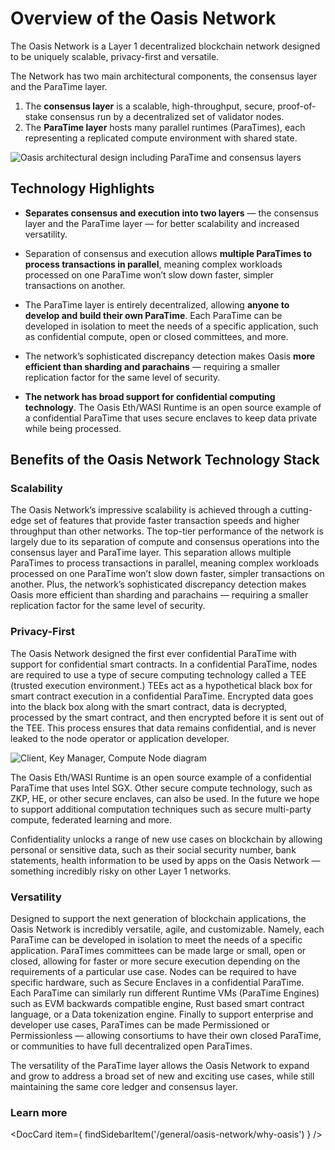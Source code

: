 
# Overview of the Oasis Network

The Oasis Network is a Layer 1 decentralized blockchain network designed to be uniquely scalable, privacy-first and versatile.

The Network has two main architectural components, the consensus layer and the ParaTime layer.

1. The **consensus layer** is a scalable, high-throughput, secure, proof-of-stake consensus run by a decentralized set of validator nodes.
2. The **ParaTime layer** hosts many parallel runtimes (ParaTimes), each representing a replicated compute environment with shared state.

![Oasis architectural design including ParaTime and consensus layers](../images/architecture/technology_scalability.svg)

## Technology Highlights

* **Separates consensus and execution into two layers** — the consensus layer and the ParaTime layer — for better scalability and increased versatility.

* Separation of consensus and execution allows **multiple ParaTimes to process transactions in parallel**, meaning complex workloads processed on one ParaTime won’t slow down faster, simpler transactions on another.

* The ParaTime layer is entirely decentralized, allowing **anyone to develop and build their own ParaTime**. Each ParaTime can be developed in isolation to meet the needs of a specific application, such as confidential compute, open or closed committees, and more.

* The network’s sophisticated discrepancy detection makes Oasis **more efficient than sharding and parachains** — requiring a smaller replication factor for the same level of security.

* **The network has broad support for confidential computing technology**. The Oasis Eth/WASI Runtime is an open source example of a confidential ParaTime that uses secure enclaves to keep data private while being processed.

## Benefits of the Oasis Network Technology Stack

### Scalability

The Oasis Network’s impressive scalability is achieved through a cutting-edge set of features that provide faster transaction speeds and higher throughput than other networks. The top-tier performance of the network is largely due to its separation of compute and consensus operations into the consensus layer and ParaTime layer. This separation allows multiple ParaTimes to process transactions in parallel, meaning complex workloads processed on one ParaTime won’t slow down faster, simpler transactions on another. Plus, the network’s sophisticated discrepancy detection makes Oasis more efficient than sharding and parachains — requiring a smaller replication factor for the same level of security.

### Privacy-First

The Oasis Network designed the first ever confidential ParaTime with support for confidential smart contracts. In a confidential ParaTime, nodes are required to use a type of secure computing technology called a TEE (trusted execution environment.) TEEs act as a hypothetical black box for smart contract execution in a confidential ParaTime. Encrypted data goes into the black box along with the smart contract, data is decrypted, processed by the smart contract, and then encrypted before it is sent out of the TEE. This process ensures that data remains confidential, and is never leaked to the node operator or application developer.

![Client, Key Manager, Compute Node diagram](../images/architecture/client-km-compute.svg)

The Oasis Eth/WASI Runtime is an open source example of a confidential ParaTime that uses Intel SGX. Other secure compute technology, such as ZKP, HE, or other secure enclaves, can also be used. In the future we hope to support additional computation techniques such as secure multi-party compute, federated learning and more.

Confidentiality unlocks a range of new use cases on blockchain by allowing personal or sensitive data, such as their social security number, bank statements, health information to be used by apps on the Oasis Network — something incredibly risky on other Layer 1 networks.

### Versatility

Designed to support the next generation of blockchain applications, the Oasis Network is incredibly versatile, agile, and customizable. Namely, each ParaTime can be developed in isolation to meet the needs of a specific application. ParaTimes committees can be made large or small, open or closed, allowing for faster or more secure execution depending on the requirements of a particular use case. Nodes can be required to have specific hardware, such as Secure Enclaves in a confidential ParaTime. Each ParaTime can similarly run different Runtime VMs (ParaTime Engines) such as EVM backwards compatible engine, Rust based smart contract language, or a Data tokenization engine. Finally to support enterprise and developer use cases, ParaTimes can be made Permissioned or Permissionless — allowing consortiums to have their own closed ParaTime, or communities to have full decentralized open ParaTimes.

The versatility of the ParaTime layer allows the Oasis Network to expand and grow to address a broad set of new and exciting use cases, while still maintaining the same core ledger and consensus layer.

### Learn more

<DocCard item={
    findSidebarItem('/general/oasis-network/why-oasis')
} />
